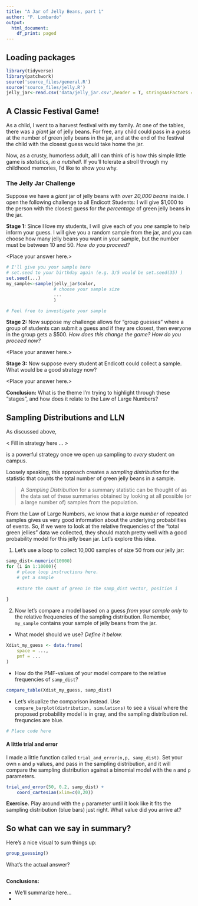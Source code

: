 ```yaml
---
title: "A Jar of Jelly Beans, part 1"
author: "P. Lombardo"
output:
  html_document:
    df_print: paged
---
```


## Loading packages
```r
library(tidyverse)
library(patchwork)
source('source_files/general.R')
source('source_files/jelly.R')
jelly_jar<-read.csv('data/jelly_jar.csv',header = T, stringsAsFactors = T)
```

## A Classic Festival Game!
As a child, I went to a harvest festival with my family.  At one of the tables, there was a *giant* jar of jelly beans.  For free, any child could pass in a guess at the number of green jelly beans in the jar, and at the end of the festival the child with the closest guess would take home the jar.

Now, as a crusty, humorless adult, all I can think of is how this simple little game is *statistics, in a nutshell*. If you'll tolerate a stroll through my childhood memories, I'd like to show you why.

### The Jelly Jar Challenge
Suppose we have a *giant* jar of jelly beans with *over 20,000 beans* inside.  I open the following challenge to all Endicott Students: I will give \$1,000 to the person with the closest guess for *the percentage* of green jelly beans in the jar.

**Stage 1:** Since I love my students, I will give each of you *one* sample to help inform your guess.  I will give you a random sample from the jar, and you can choose how many jelly beans you want in your sample, but the number must be between 10 and 50.  *How do you proceed?*

<Place your answer here.>

```r
# I'll give you your sample here
# set.seed to your birthday again (e.g. 3/5 would be set.seed(35) )
set.seed(...)
my_sample<-sample(jelly_jar$color,
                  # choose your sample size
                  ...
                  )

# Feel free to investigate your sample
```


**Stage 2:** Now suppose my challenge allows for "group guesses" where a group of students can submit a guess and if they are closest, then everyone in the group gets a \$500. *How does this change the game? How do you proceed now?*

<Place your answer here.>


**Stage 3:** Now suppose every student at Endicott could collect a sample.  What would be a good strategy now?

<Place your answer here.>


**Conclusion:** What is the theme I'm trying to highlight through these "stages", and how does it relate to the Law of Large Numbers?


## Sampling Distributions and LLN
As discussed above, 

< Fill in strategy here ... >

is a powerful strategy once we open up sampling to *every* student on campus.  

Loosely speaking, this approach creates a *sampling distribution* for the statistic that counts the total number of green jelly beans in a sample.

> A *Sampling Distribution* for a summary statistic can be thought of as the data set of these summaries obtained by looking at all possible (or a large number of) samples from the population.

From the Law of Large Numbers, we know that a *large number* of repeated samples gives us very good information about the underlying probabilities of events.  So, if we were to look at the relative frequencies of the "total green jellies" data we collected, they should match pretty well with a good probability model for this jelly bean jar. Let's explore this idea.

1. Let's use a loop to collect 10,000 samples of size 50 from our jelly jar:
```r
samp_dist<-numeric(10000)
for (i in 1:10000){
    # place loop instructions here.
    # get a sample
    
    #store the count of green in the samp_dist vector, position i
    
}
```

2. Now let's compare a model based on a guess *from your sample only* to the relative frequencies of the sampling distribution. Remember, `my_sample` contains your sample of jelly beans from the jar.

* What model should we use? *Define it below.*
```r
Xdist_my_guess <- data.frame(
    space = ...,
    pmf = ...
)
```

* How do the PMF-values of your model compare to the relative frequencies of `samp_dist`?
```r
compare_table(Xdist_my_guess, samp_dist)
```


* Let's visualize the comparison instead. Use `compare_barplot(distribution, simulations)` to see a visual where the proposed probability model is in gray, and the sampling distribution rel. frequncies are blue.
```r
# Place code here
```

#### A little trial and error
I made a little function called `trial_and_error(n,p, samp_dist)`. Set your own `n` and `p` values, and pass in the sampling distribution, and it will compare the sampling distribution against a binomial model with the `n` and `p` parameters.
```r
trial_and_error(50, 0.2, samp_dist) + 
    coord_cartesian(xlim=c(0,20))
```

**Exercise.** Play around with the `p` parameter until it look like it fits the sampling distribution (blue bars) just right. What value did you arrive at?


## So what can we say in summary?
Here's a nice visual to sum things up:
```r
group_guessing()
```

What's the actual answer?
```r

```

**Conclusions:**

* We'll summarize here...
* 

